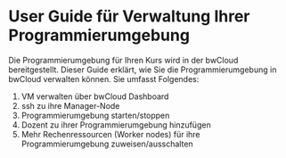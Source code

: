 # User Guide für Verwaltung Ihrer Programmierumgebung

Die Programmierumgebung für Ihren Kurs wird in der bwCloud bereitgestellt. 
Dieser Guide erklärt, wie Sie die Programmierumgebung in bwCloud verwalten können. Sie umfasst Folgendes:
1. VM verwalten über bwCloud Dashboard
2. ssh zu ihre Manager-Node
3. Programmierumgebung starten/stoppen
4. Dozent zu ihrer Programmierumgebung hinzufügen
5. Mehr Rechenressourcen (Worker nodes) für ihre Programmierumgebung zuweisen/ausschalten